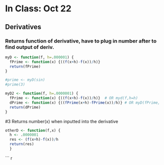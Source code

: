 # In Class: Oct 22

## Derivatives
### Returns function of derivative, have to plug in number after to find output of deriv.
``` r
myD <- function(f, h=.000001) {
  fPrime <- function(x) {((f(x+h)-f(x))/h)}
  return(fPrime)
}

#prime <- myD(sin)
#prime(3)

myD2 <- function(f, h=.0000001) {
  fPrime <- function(x) {((f(x+h)-f(x))/h)}  # OR myd(f,h=h)
  dPrime <- function(x) {((fPrime(x+h)-fPrime(x))/h)} # OR myD(fPrime, h=h)
  return(dPrime)
}

```

#3 Returns number(x) when inputted into the derivative
``` r
otherD <- function(f,x) {
  h <- .0000001
  res <- (f(x+h)-f(x))/h
  return(res)
  }
```

``` r
